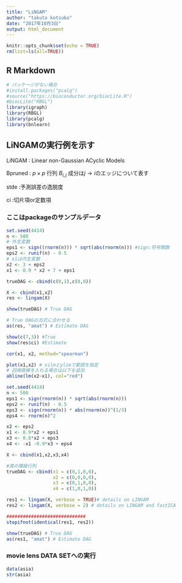 ```yaml
---
title: "LiNGAM"
author: "takuto kotsubo"
date: "2017年10月3日"
output: html_document
---
```


```r
knitr::opts_chunk$set(echo = TRUE)
rm(list=ls(all=TRUE))
```

## R Markdown

```r
# パッケージがない場合
#install.packages("pcalg")
#source("https://bioconductor.org/biocLite.R")
#biocLite("RBGL")
library(igraph)
library(RBGL)
library(pcalg)
library(bnlearn)
```

## LiNGAMの実行例を示す

LiNGAM : Linear non-Gaussian ACyclic Models

Bpruned : $p \times p$ 行列 $B_{i,j}$ 成分は$j \rightarrow i$のエッジについて表す

stde :予測誤差の逸脱度

ci   :切片項or定数項

### ここはpackageのサンプルデータ

```r
set.seed(4414)
n <- 500
# 外生変数
eps1 <- sign((rnorm(n))) * sqrt(abs(rnorm(n))) #sign:符号関数
eps2 <- runif(n) - 0.5
# x1は内生変数
x2 <- 3 + eps2
x1 <- 0.9 * x2 + 7 + eps1

trueDAG <- cbind(c(0,1),c(0,0))

X <- cbind(x1,x2) 
res <- lingam(X)

show(trueDAG) # True DAG　

# True DAGの方式に合わせる
as(res, "amat") # Estimate DAG

show(c(7,3)) #True 
show(res$ci) #Estimate
```


```r
cor(x1, x2, method="spearman") 

plot(x1,x2) # xilmとylimで範囲を指定
# 回帰直線を入れる場合は以下を追加
abline(lm(x2~x1), col="red")
```

```r
set.seed(4414)
n <- 500 
eps1 <- sign(rnorm(n)) * sqrt(abs(rnorm(n))) 
eps2 <- runif(n) - 0.5 
eps3 <- sign(rnorm(n)) * abs(rnorm(n))^(1/3) 
eps4 <- rnorm(n)^2

x2 <- eps2 
x1 <- 0.9*x2 + eps1 
x3 <- 0.8*x2 + eps3 
x4 <- -x1 -0.9*x3 + eps4

X <- cbind(x1,x2,x3,x4)

#真の隣接行列
trueDAG <- cbind(x1 = c(0,1,0,0), 
                 x2 = c(0,0,0,0), 
                 x3 = c(0,1,0,0), 
                 x4 = c(1,0,1,0))

res1 <- lingam(X, verbose = TRUE)# details on LINGAM 
res2 <- lingam(X, verbose = 2) # details on LINGAM and fastICA 

#############################
stopifnot(identical(res1, res2)) 

show(trueDAG) # True DAG
as(res1, "amat") # Estimate DAG
```

### movie lens DATA SETへの実行

```r
data(asia)
str(asia)
```

